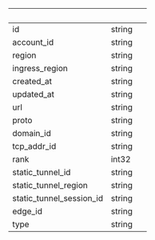 | &nbsp;                   | &nbsp; | &nbsp; |
| ------------------------ | ------ | ------ |
| id                       | string |        |
| account_id               | string |        |
| region                   | string |        |
| ingress_region           | string |        |
| created_at               | string |        |
| updated_at               | string |        |
| url                      | string |        |
| proto                    | string |        |
| domain_id                | string |        |
| tcp_addr_id              | string |        |
| rank                     | int32  |        |
| static_tunnel_id         | string |        |
| static_tunnel_region     | string |        |
| static_tunnel_session_id | string |        |
| edge_id                  | string |        |
| type                     | string |        |
